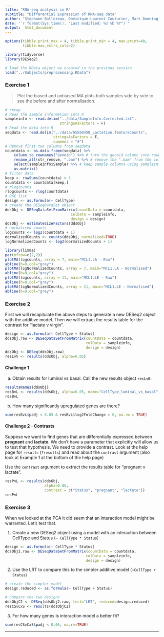 ```yaml
---
title: "RNA-seq analysis in R"
subtitle: "Differential Expression of RNA-seq data"
author: "Stephane Ballereau, Dominique-Laurent Couturier, Mark Dunning, Abbi Edwards, Ashley Sawle"
date: '`r format(Sys.time(), "Last modified: %d %b %Y")`'
output:  html_document
---
```


```r
options(tibble.print_max = 4, tibble.print_min = 4, max.print=40, 
        tibble.max_extra_cols=2)
```

```r
library(tidyverse)
library(DESeq2)

# load the RData object we created in the previous session
load("../Robjects/preprocessing.RData")
```

### Exercise 1
>
> Plot the biased and unbiased MA plots both samples side by side to see the 
> before and after normalisation.
>

```r
# recap
# Read the sample information into R
sampleinfo <- read.delim("../data/SampleInfo.Corrected.txt", 
                         stringsAsFactors = F)
# Read the data into R
seqdata <- read.delim("../data/GSE60450_Lactation.featureCounts", 
                      stringsAsFactors = F,
                      comment = "#")
# Remove first two columns from seqdata
countdata <- as.data.frame(seqdata) %>% 
    column_to_rownames("Geneid") %>% # turn the geneid column into rownames
    rename_all(str_remove, ".bam") %>% # remove the ".bam" from the column names
    select(sampleinfo$Sample) %>% # keep sample columns using sampleinfo
    as.matrix()
# filter data
keep <- rowSums(countdata) > 5
countdata <- countdata[keep,]
# rlogcounts
rlogcounts <- rlog(countdata)
# DGE list
design <- as.formula(~ CellType)
# create the DESeqDataSet object
ddsObj <- DESeqDataSetFromMatrix(countData = countdata,
                              colData = sampleinfo,
                              design = design)
ddsObj <- estimateSizeFactors(ddsObj)
# normalised counts
logcounts <- log2(countdata + 1)
normalizedCounts <- counts(ddsObj, normalized=TRUE) 
logNormalizedCounts <- log2(normalizedCounts + 1)
```


```r
library(limma)
par(mfrow=c(2,2))
plotMA(logcounts, array = 7, main="MCL1.LA - Raw")
abline(h=0,col="grey")
plotMA(logNormalizedCounts, array = 7, main="MCL1.LA - Normalised")
abline(h=0,col="grey")
plotMA(logcounts, array = 11, main="MCL1.LE - Raw")
abline(h=0,col="grey")
plotMA(logNormalizedCounts, array = 11, main="MCL1.LE - Normalised")
abline(h=0,col="grey")
```


### Exercise 2

First we will recapitulate the above steps to generate a new DESeq2 object with
the additive model. Then we will extract the results table for the contrast
for "lactate v virgin".

```r
design <- as.formula(~ CellType + Status)
ddsObj.raw <- DESeqDataSetFromMatrix(countData = countdata, 
                                     colData = sampleinfo,
                                     design = design)
ddsObj <- DESeq(ddsObj.raw)
resLvV <- results(ddsObj, alpha=0.05)
```

#### **Challenge 1** {.challenge}

a) Obtain results for luminal vs basal.  Call the new results object `resLvB`.

```r
resultsNames(ddsObj)
resBvL <- results(ddsObj, alpha=0.05, name="CellType_luminal_vs_basal")
resBvL
```


b) How many significantly upregulated genes are there?

```r
sum(resBvL$padj < 0.05 & resBvL$log2FoldChange > 0, na.rm = TRUE)
```

#### **Challenge 2 - Contrasts** {.challenge} 

Suppose we want to find genes that are  differentially expressed between 
**pregnant** and **lactate**. We don't have a parameter that explicitly will 
allow us to test that hypothesis. We need to provide a contrast.
Look at the help page for `results` (`?results`) and read about the `contrast`
argument (also look at Example 1 at the bottom of the help page)

Use the `contrast` argument to extract the results table for "pregnant v
lactate".

```r
resPvL <- results(ddsObj, 
                  alpha=0.05,
                  contrast = c("Status", "pregnant", "lactate"))
resPvL
```

### Exercise 3

When we looked at the PCA it did seem that an interaction model might be
warranted. Let's test that.  

1. Create a new DESeq2 object using a model with an interaction between 
   CellType and Status (`~ CellType * Status`)

```r
design <- as.formula(~ CellType * Status)
ddsObj2.raw <- DESeqDataSetFromMatrix(countData = countdata, 
                                     colData = sampleinfo,
                                     design = design)
```

2. Use the LRT to compare this to the simpler additive model 
  (`~CellType + Status`)

```r
# create the simpler model
design.reduced <- as.formula(~ CellType + Status)

# Compare the two designs
ddsObjC2 <- DESeq(ddsObj2.raw, test="LRT", reduced=design.reduced)
resCSvCxS <- results(ddsObjC2)
```

3. For how many genes is interaction model a better fit?  

```r
sum(resCSvCxS$padj < 0.05, na.rm=TRUE)
```

--------------------

